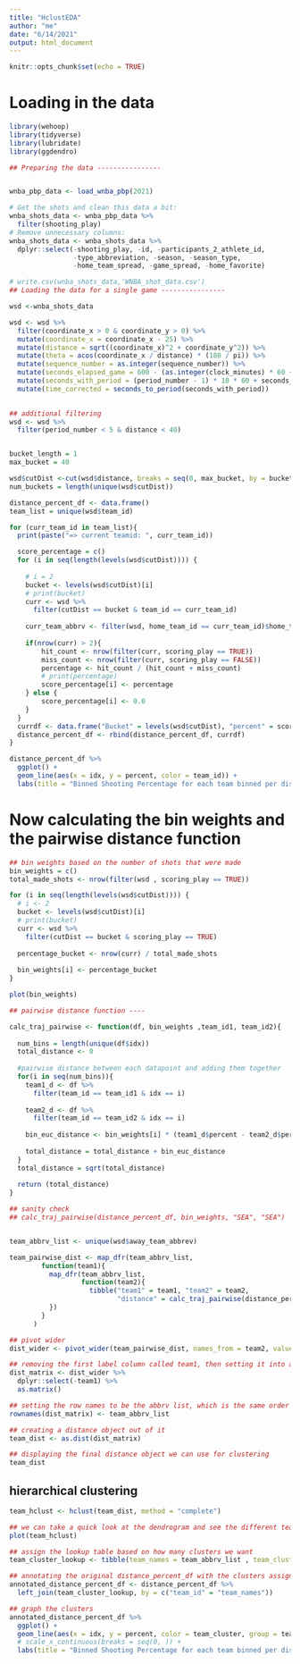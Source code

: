 ```yaml
---
title: "HclustEDA"
author: "me"
date: "6/14/2021"
output: html_document
---
```


```r
knitr::opts_chunk$set(echo = TRUE)
```


# Loading in the data

```r

library(wehoop)
library(tidyverse)
library(lubridate)
library(ggdendro)

## Preparing the data ----------------


wnba_pbp_data <- load_wnba_pbp(2021)

# Get the shots and clean this data a bit:
wnba_shots_data <- wnba_pbp_data %>%
  filter(shooting_play)
# Remove unnecessary columns:
wnba_shots_data <- wnba_shots_data %>%
  dplyr::select(-shooting_play, -id, -participants_2_athlete_id,
                -type_abbreviation, -season, -season_type, 
                -home_team_spread, -game_spread, -home_favorite)

# write.csv(wnba_shots_data,'WNBA_shot_data.csv')
## Loading the data for a single game ----------------

wsd <-wnba_shots_data

wsd <- wsd %>% 
  filter(coordinate_x > 0 & coordinate_y > 0) %>% 
  mutate(coordinate_x = coordinate_x - 25) %>% 
  mutate(distance = sqrt((coordinate_x)^2 + coordinate_y^2)) %>% 
  mutate(theta = acos(coordinate_x / distance) * (180 / pi)) %>% 
  mutate(sequence_number = as.integer(sequence_number)) %>% 
  mutate(seconds_elapsed_game = 600 - (as.integer(clock_minutes) * 60 + as.integer(clock_seconds))) %>% 
  mutate(seconds_with_period = (period_number - 1) * 10 * 60 + seconds_elapsed_game) %>% 
  mutate(time_corrected = seconds_to_period(seconds_with_period))
  

```


```r

## additional filtering
wsd <- wsd %>% 
  filter(period_number < 5 & distance < 40)


bucket_length = 1
max_bucket = 40

wsd$cutDist <-cut(wsd$distance, breaks = seq(0, max_bucket, by = bucket_length))
num_buckets = length(unique(wsd$cutDist))

distance_percent_df <- data.frame()
team_list = unique(wsd$team_id)

for (curr_team_id in team_list){
  print(paste("=> current teamid: ", curr_team_id))

  score_percentage = c()
  for (i in seq(length(levels(wsd$cutDist)))) {
    
    # i = 2
    bucket <- levels(wsd$cutDist)[i]
    # print(bucket)
    curr <- wsd %>% 
      filter(cutDist == bucket & team_id == curr_team_id)
    
    curr_team_abbrv <- filter(wsd, home_team_id == curr_team_id)$home_team_abbrev[1]
    
    if(nrow(curr) > 2){
        hit_count <- nrow(filter(curr, scoring_play == TRUE))
        miss_count <- nrow(filter(curr, scoring_play == FALSE))
        percentage <- hit_count / (hit_count + miss_count)
        # print(percentage)
        score_percentage[i] <- percentage
    } else {
        score_percentage[i] <- 0.0
    }
  }
  currdf <- data.frame("Bucket" = levels(wsd$cutDist), "percent" = score_percentage, "team_id" = curr_team_abbrv, "idx" = seq(1, length(score_percentage)))
  distance_percent_df <- rbind(distance_percent_df, currdf)
}

distance_percent_df %>% 
  ggplot() + 
  geom_line(aes(x = idx, y = percent, color = team_id)) +
  labs(title = "Binned Shooting Percentage for each team binned per distance", x = "Feet from Hoop", y = "Shooting Percentage")

```


# Now calculating the bin weights and the pairwise distance function


```r

## bin weights based on the number of shots that were made
bin_weights = c()
total_made_shots <- nrow(filter(wsd , scoring_play == TRUE))

for (i in seq(length(levels(wsd$cutDist)))) {
  # i <- 2
  bucket <- levels(wsd$cutDist)[i]
  # print(bucket)
  curr <- wsd %>% 
    filter(cutDist == bucket & scoring_play == TRUE)
  
  percentage_bucket <- nrow(curr) / total_made_shots
  
  bin_weights[i] <- percentage_bucket
}

plot(bin_weights)

## pairwise distance function ----

calc_traj_pairwise <- function(df, bin_weights ,team_id1, team_id2){
  
  num_bins = length(unique(df$idx))
  total_distance <- 0
  
  #pairwise distance between each datapoint and adding them together
  for(i in seq(num_bins)){
    team1_d <- df %>% 
      filter(team_id == team_id1 & idx == i)
    
    team2_d <- df %>% 
      filter(team_id == team_id2 & idx == i)
    
    bin_euc_distance <- bin_weights[i] * (team1_d$percent - team2_d$percent)^2 ## bin_weight
    
    total_distance = total_distance + bin_euc_distance
  }
  total_distance = sqrt(total_distance)
  
  return (total_distance)
}

## sanity check
## calc_traj_pairwise(distance_percent_df, bin_weights, "SEA", "SEA")


team_abbrv_list <- unique(wsd$away_team_abbrev)

team_pairwise_dist <- map_dfr(team_abbrv_list, 
        function(team1){
          map_dfr(team_abbrv_list, 
                  function(team2){
                    tibble("team1" = team1, "team2" = team2, 
                           "distance" = calc_traj_pairwise(distance_percent_df, bin_weights, team1, team2))
          })
        }
      )

## pivot wider
dist_wider <- pivot_wider(team_pairwise_dist, names_from = team2, values_from = distance)

## removing the first label column called team1, then setting it into a matrix
dist_matrix <- dist_wider %>% 
  dplyr::select(-team1) %>% 
  as.matrix()

## setting the row names to be the abbrv list, which is the same order as before
rownames(dist_matrix) <- team_abbrv_list

## creating a distance object out of it
team_dist <- as.dist(dist_matrix)

## displaying the final distance object we can use for clustering
team_dist

```


## hierarchical clustering

```r

team_hclust <- hclust(team_dist, method = "complete")

## we can take a quick look at the dendrogram and see the different teams
plot(team_hclust)

## assign the lookup table based on how many clusters we want
team_cluster_lookup <- tibble(team_names = team_abbrv_list , team_cluster = as.factor(cutree(team_hclust, k = 4)))

## annotating the original distance_percent_df with the clusters assigned
annotated_distance_percent_df <- distance_percent_df %>% 
  left_join(team_cluster_lookup, by = c("team_id" = "team_names"))

## graph the clusters
annotated_distance_percent_df %>% 
  ggplot() + 
  geom_line(aes(x = idx, y = percent, color = team_cluster, group = team_id, alpha = 0.5)) +
  # scale_x_continuous(breaks = seq(0, )) +
  labs(title = "Binned Shooting Percentage for each team binned per distance", x = "Feet from Hoop", y = "Shooting Percentage")

```





